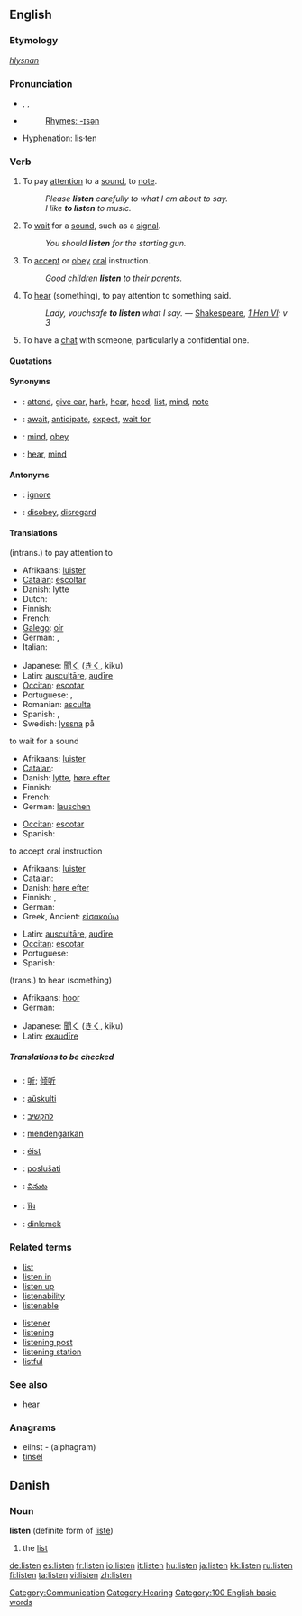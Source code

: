==English==

===Etymology===
{{OE.}} ''[[hlysnan]]''

===Pronunciation===
*{{AHD|lĭs'ən}}, {{IPA|/ˈlɪsən/}}, {{SAMPA|/"lIs@n/}}
*{{audio|en-us-listen.ogg|Audio (US)}}
*:[[Rhymes:English:-ɪsən|Rhymes: -ɪsən]]
* Hyphenation: lis·ten

===Verb===
{{en-verb}}

# {{intransitive}} To pay [[attention]] to a [[sound]], to [[note]].
#: ''Please '''listen''' carefully to what I am about to say.''
#: ''I like '''to listen''' to music.''
# {{intransitive}} To [[wait]] for a [[sound]], such as a [[signal]].
#: ''You should '''listen''' for the starting gun.''
# {{intransitive}} To [[accept]] or [[obey]] [[oral]] instruction.
#: ''Good children '''listen''' to their parents.''
# {{cattag|transitive, archaic}} To [[hear]] (something), to pay attention to something said.
#: ''Lady, vouchsafe '''to listen''' what I say.'' — [[w:William Shakespeare|Shakespeare]], ''[[s:The First Part of King Henry the Sixth|1 Hen VI]]: v 3''
# {{rfv-sense}} To have a [[chat]] with someone, particularly a confidential one.

====Quotations====
{{seeCites}}

====Synonyms====
{{WikiSaurus-link|listen}}
*{{italbrac|intrans.; to pay attention to}}: [[attend]], [[give ear]], [[hark]], [[hear]], [[heed]], [[list]], [[mind]], [[note]]
*{{italbrac|to wait for a sound}}: [[await]], [[anticipate]], [[expect]], [[wait for]]
*{{italbrac|to accept oral instruction}}: [[mind]], [[obey]]
*{{italbrac|trans.; to hear}}: [[hear]], [[mind]]

====Antonyms====
*{{italbrac|to pay attention to}}: [[ignore]]
*{{italbrac|to accept oral instruction}}: [[disobey]], [[disregard]]

====Translations====
;(intrans.) to pay attention to
{{top}}
*Afrikaans: [[luister]]
*[[Catalan]]: [[escoltar]]
*Danish: lytte
*Dutch: {{t|nl|luisteren}}
*Finnish: {{t|fi|kuunnella}}
*French: {{t|fr|écouter}}
*[[Galego]]: [[oír#Galego|oír]]
*German: {{t|de|hören}}, {{t|de|zuhören}}
*Italian: {{t|it|ascoltare}}
{{mid}}
*Japanese: [[聞く]] ([[きく]], kiku)
*Latin: [[auscultare|auscultāre]], [[audire|audīre]]
*[[Occitan]]: [[escotar]]
*Portuguese: {{t|pt|escutar}}, {{t|pt|ouvir}}
*Romanian: [[asculta]]
*Spanish: {{t|es|escuchar}}, {{t|es|oír}}
*Swedish: [[lyssna]] på
{{bottom}}

;to wait for a sound
{{top}}
*Afrikaans: [[luister]]
*[[Catalan]]: {{t|ca|escoltar}}
*Danish: [[lytte]], [[høre efter]]
*Finnish: {{t|fi|kuunnella}}
*French: {{t|fr|guetter}}
*German: [[lauschen]]
{{mid}}
*[[Occitan]]: [[escotar]]
*Spanish: {{t|es|escuchar}}
{{bottom}}

;to accept oral instruction
{{top}}
*Afrikaans: [[luister]]
*[[Catalan]]: {{t|ca|escoltar}}
*Danish: [[høre efter]]
*Finnish: {{t|fi|kuunnella}}, {{t|fi|uskoa}}
*German: {{t|de|hören}}
*Greek, Ancient: [[εἰσακούω]]
{{mid}}
*Latin: [[auscultare|auscultāre]], [[audire|audīre]]
*[[Occitan]]:  [[escotar]]
*Portuguese: {{t|pt|ouvir}}
*Spanish: {{t|es|escuchar}}
{{bottom}}

;(trans.) to hear (something)
{{top}}
*Afrikaans: [[hoor]]
*German: {{t|de|hören}}
{{mid}}
*Japanese: [[聞く]] ([[きく]], kiku)
*Latin: [[exaudire|exaudīre]]
{{bottom}}

=====Translations to be checked=====
{{checktrans}}
*{{ttbc|Chinese}}: [[听]]; [[倾听]]
*{{ttbc|Esperanto}}: [[aŭskulti]]
*{{ttbc|Hebrew}}: [[להקשיב]]
*{{ttbc|Indonesian}}: [[dengar|mendengarkan]]
*{{ttbc|Irish}}: [[éist]]
*{{ttbc|Slovene}}: [[poslušati]]
*{{ttbc|Telugu}}: [[వినుట]]
*{{ttbc|Thai}}: [[ฟัง]]
*{{ttbc|Turkish}}: [[dinlemek]]

===Related terms===
{{top2}}
*[[list]]
*[[listen in]]
*[[listen up]]
*[[listenability]]
*[[listenable]]
{{mid2}}
*[[listener]]
*[[listening]]
*[[listening post]]
*[[listening station]]
*[[listful]]
{{bottom}}

===See also===
*[[hear]]

===Anagrams===
* eilnst - (alphagram)
* [[tinsel]]

==Danish==
===Noun===
'''listen''' (definite form of [[liste]])
#the [[list]]

[[Category:Communication]]
[[Category:Hearing]]
[[Category:100 English basic words]]

[[de:listen]]
[[es:listen]]
[[fr:listen]]
[[io:listen]]
[[it:listen]]
[[hu:listen]]
[[ja:listen]]
[[kk:listen]]
[[ru:listen]]
[[fi:listen]]
[[ta:listen]]
[[vi:listen]]
[[zh:listen]]